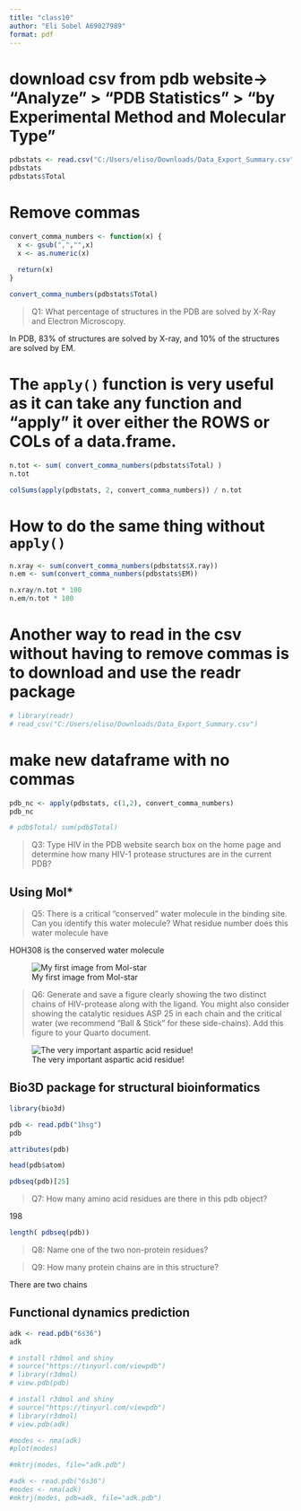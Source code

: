 ```yaml
---
title: "class10"
author: "Eli Sobel A69027989"
format: pdf
---
```


# download csv from pdb website-> “Analyze” > “PDB Statistics” > “by Experimental Method and Molecular Type”

```r
pdbstats <- read.csv("C:/Users/eliso/Downloads/Data_Export_Summary.csv", row.names = 1)
pdbstats
pdbstats$Total
```

# Remove commas

```r
convert_comma_numbers <- function(x) {
  x <- gsub(",","",x)
  x <- as.numeric(x)
  
  return(x)
}

convert_comma_numbers(pdbstats$Total)
```



> Q1: What percentage of structures in the PDB are solved by X-Ray and Electron Microscopy.

In PDB, 83% of structures are solved by X-ray, and 10% of the structures are solved by EM.



# The `apply()` function is very useful as it can take any function and "apply" it over either the ROWS or COLs of a data.frame.

```r
n.tot <- sum( convert_comma_numbers(pdbstats$Total) )
n.tot
```

```r
colSums(apply(pdbstats, 2, convert_comma_numbers)) / n.tot
```

# How to do the same thing without `apply()`

```r
n.xray <- sum(convert_comma_numbers(pdbstats$X.ray))
n.em <- sum(convert_comma_numbers(pdbstats$EM))

n.xray/n.tot * 100
n.em/n.tot * 100
```

# Another way to read in the csv without having to remove commas is to download and use the readr package

```r
# library(readr)
# read_csv("C:/Users/eliso/Downloads/Data_Export_Summary.csv")
```





# make new dataframe with no commas

```r
pdb_nc <- apply(pdbstats, c(1,2), convert_comma_numbers)
pdb_nc
```


```r
# pdb$Total/ sum(pdb$Total)
```


> Q3: Type HIV in the PDB website search box on the home page and determine how many HIV-1 protease structures are in the current PDB?





## Using Mol*

> Q5: There is a critical “conserved” water molecule in the binding site. Can you identify this water molecule? What residue number does this water molecule have

HOH308 is the conserved water molecule

![My first image from Mol-star](1HSG.png)

> Q6: Generate and save a figure clearly showing the two distinct chains of HIV-protease along with the ligand. You might also consider showing the catalytic residues ASP 25 in each chain and the critical water (we recommend “Ball & Stick” for these side-chains). Add this figure to your Quarto document.

![The very important aspartic acid residue!](1HSG_2.png)



## Bio3D package for structural bioinformatics

```r
library(bio3d)

pdb <- read.pdb("1hsg")
pdb
```

```r
attributes(pdb)
```

```r
head(pdb$atom)
```

```r
pdbseq(pdb)[25]
```



> Q7: How many amino acid residues are there in this pdb object? 

198

```r
length( pdbseq(pdb))
```

> Q8: Name one of the two non-protein residues?



> Q9: How many protein chains are in this structure? 

There are two chains


## Functional dynamics prediction

```r
adk <- read.pdb("6s36")
adk
```


```r
# install r3dmol and shiny
# source("https://tinyurl.com/viewpdb")
# library(r3dmol)
# view.pdb(pdb)
```

```r
# install r3dmol and shiny
# source("https://tinyurl.com/viewpdb")
# library(r3dmol)
# view.pdb(adk)
```

```r
#modes <- nma(adk)
#plot(modes)
```

```r
#mktrj(modes, file="adk.pdb")
```


```r
#adk <- read.pdb("6s36")
#modes <- nma(adk)
#mktrj(modes, pdb=adk, file="adk.pdb")
```

